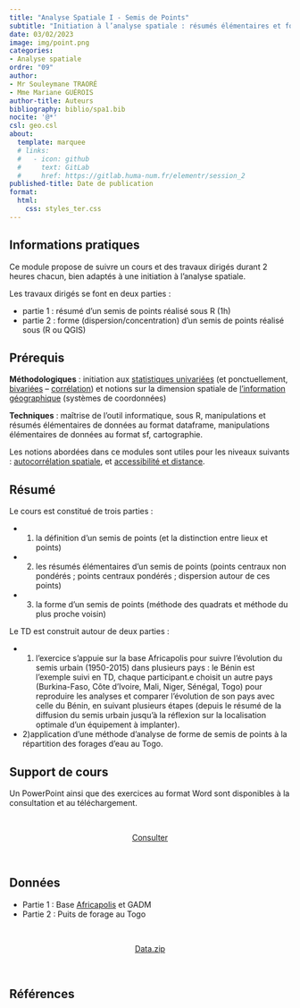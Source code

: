 ```yaml
---
title: "Analyse Spatiale I - Semis de Points"
subtitle: "Initiation à l’analyse spatiale : résumés élémentaires et formes de semis de points"
date: 03/02/2023
image: img/point.png
categories: 
- Analyse spatiale
ordre: "09" 
author: 
- Mr Souleymane TRAORÉ
- Mme Mariane GUÉROIS
author-title: Auteurs
bibliography: biblio/spa1.bib
nocite: '@*'
csl: geo.csl
about:
  template: marquee
  # links:
  #   - icon: github
  #     text: GitLab
  #     href: https://gitlab.huma-num.fr/elementr/session_2
published-title: Date de publication 
format:
  html: 
    css: styles_ter.css
---
```


<!-- ::: {#contrib} -->

<!-- ### Contributeur·rice·s -->

<!-- Hugues Pecout, ... -->

<!-- ::: -->

<div>

## <i class="bi bi-info-circle"></i> Informations pratiques

Ce module propose de suivre un cours et des travaux dirigés durant 2 heures chacun, bien adaptés à une initiation à l'analyse spatiale.

Les travaux dirigés se font en deux parties :

-   partie 1 : résumé d'un semis de points réalisé sous R (1h)
-   partie 2 : forme (dispersion/concentration) d'un semis de points réalisé sous (R ou QGIS)

</div>

## <i class="bi bi-ui-checks-grid"></i> Prérequis

**Méthodologiques** : initiation aux [statistiques univariées](exp1_uni.qmd) (et ponctuellement, [bivariées](exp2_biv.qmd) -- [corrélation](mod1_quanti.qmd)) et notions sur la dimension spatiale de [l'information géographique](typ3_ig.qmd) (systèmes de coordonnées)

**Techniques** : maîtrise de l'outil informatique, sous R, manipulations et résumés élémentaires de données au format dataframe, manipulations élémentaires de données au format sf, cartographie.

Les notions abordées dans ce modules sont utiles pour les niveaux suivants : [autocorrélation spatiale](spa4_aut.qmd), et [accessibilité et distance](spa2_dis.qmd).

## <i class="bi bi-bookmark"></i> Résumé

Le cours est constitué de trois parties :

-   

    1)  la définition d'un semis de points (et la distinction entre lieux et points)

-   

    2)  les résumés élémentaires d'un semis de points (points centraux non pondérés ; points centraux pondérés ; dispersion autour de ces points)

-   

    3)  la forme d'un semis de points (méthode des quadrats et méthode du plus proche voisin)

Le TD est construit autour de deux parties :

-   

    1)  l'exercice s'appuie sur la base Africapolis pour suivre l'évolution du semis urbain (1950-2015) dans plusieurs pays : le Bénin est l'exemple suivi en TD, chaque participant.e choisit un autre pays (Burkina-Faso, Côte d'Ivoire, Mali, Niger, Sénégal, Togo) pour reproduire les analyses et comparer l'évolution de son pays avec celle du Bénin, en suivant plusieurs étapes (depuis le résumé de la diffusion du semis urbain jusqu'à la réflexion sur la localisation optimale d'un équipement à implanter).

-   2)application d'une méthode d'analyse de forme de semis de points à la répartition des forages d'eau au Togo.

## <i class="bi bi-person-video3"></i> Support de cours

Un PowerPoint ainsi que des exercices au format Word sont disponibles à la consultation et au téléchargement.

<!--  -->

<!-- <object class="slide" data="support/introR_seance2_diapo.pdf" type="application/pdf"> -->

<!-- <iframe class="slide" src="https://meghan.rbind.io/slides/neair/neair.html#/title-slide"> -->

<!-- </iframe> -->

<!-- ::: {#url} -->

<!-- <i class="bi bi-cloud-arrow-down-fill"></i> [Télécharger</i>]() -->

<!-- ::: -->

<!-- </object> -->

<!--  -->

<!-- ## <i class="bi bi-person-video3"></i> Support de TD -->

<!-- Quam ob rem cave Catoni anteponas ne istum quidem ipsum, quem Apollo, ut ais, sapientissimum iudicavit; huius enim facta, illius dicta laudantur. De me autem, ut iam cum utroque vestrum loquar, sic habetote. -->

\

<center><a href="" class="btn btn-warning" role="button" aria-disabled="true"><i class="bi bi-eye"></i> Consulter</a></center>

\

## <i class="bi bi-clipboard-data"></i> Données

-   Partie 1 : Base [Africapolis](../donnees/vil_afric_2015.qmd) et GADM
-   Partie 2 : Puits de forage au Togo

\

<center><a href="" class="btn btn-info" role="button" aria-disabled="true"><i class="bi bi-cloud-arrow-down"></i> Data.zip</a></center>

\

## <i class="bi bi-file-earmark-text"></i> Références

::: {#refs}
:::
